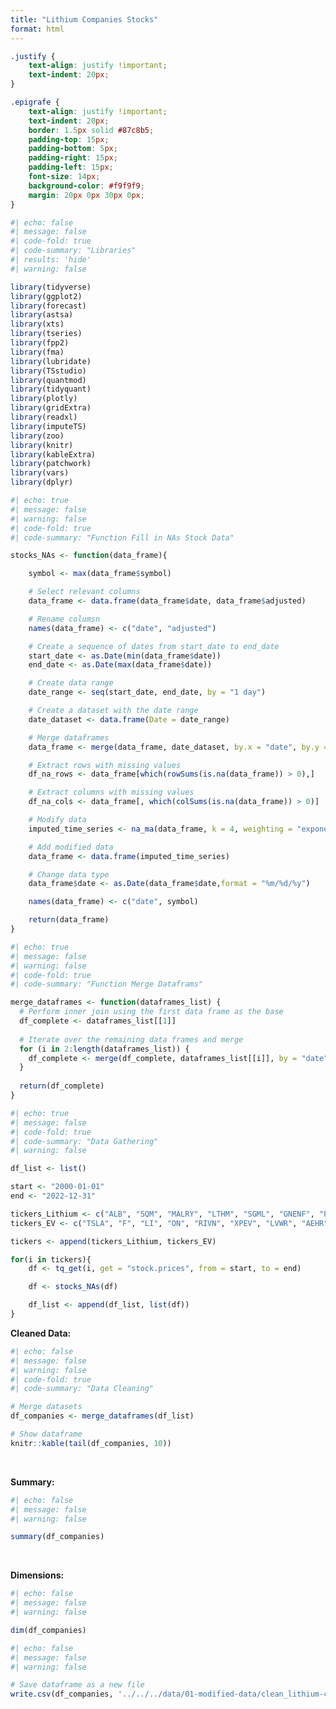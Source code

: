 ```yaml
---
title: "Lithium Companies Stocks"
format: html
---
```


```css
.justify {
    text-align: justify !important;
    text-indent: 20px; 
}

.epigrafe {
    text-align: justify !important;
    text-indent: 20px; 
    border: 1.5px solid #87c8b5; 
    padding-top: 15px;
    padding-bottom: 5px;
    padding-right: 15px;
    padding-left: 15px;
    font-size: 14px;
    background-color: #f9f9f9; 
    margin: 20px 0px 30px 0px;
}
```

``` r
#| echo: false
#| message: false
#| code-fold: true
#| code-summary: "Libraries"
#| results: 'hide'
#| warning: false

library(tidyverse)
library(ggplot2)
library(forecast)
library(astsa)
library(xts)
library(tseries)
library(fpp2)
library(fma)
library(lubridate)
library(TSstudio)
library(quantmod)
library(tidyquant)
library(plotly)
library(gridExtra)
library(readxl)
library(imputeTS)
library(zoo)
library(knitr)
library(kableExtra)
library(patchwork)
library(vars)
library(dplyr)

```


``` r
#| echo: true
#| message: false
#| warning: false
#| code-fold: true
#| code-summary: "Function Fill in NAs Stock Data"

stocks_NAs <- function(data_frame){

    symbol <- max(data_frame$symbol)

    # Select relevant columns
    data_frame <- data.frame(data_frame$date, data_frame$adjusted)

    # Rename columsn
    names(data_frame) <- c("date", "adjusted")

    # Create a sequence of dates from start_date to end_date
    start_date <- as.Date(min(data_frame$date))  
    end_date <- as.Date(max(data_frame$date))

    # Create data range
    date_range <- seq(start_date, end_date, by = "1 day")

    # Create a dataset with the date range
    date_dataset <- data.frame(Date = date_range)

    # Merge dataframes
    data_frame <- merge(data_frame, date_dataset, by.x = "date", by.y = "Date", all = TRUE)

    # Extract rows with missing values
    df_na_rows <- data_frame[which(rowSums(is.na(data_frame)) > 0),]

    # Extract columns with missing values
    df_na_cols <- data_frame[, which(colSums(is.na(data_frame)) > 0)]

    # Modify data
    imputed_time_series <- na_ma(data_frame, k = 4, weighting = "exponential")

    # Add modified data
    data_frame <- data.frame(imputed_time_series)

    # Change data type
    data_frame$date <- as.Date(data_frame$date,format = "%m/%d/%y")

    names(data_frame) <- c("date", symbol)

    return(data_frame)
}
```

``` r
#| echo: true
#| message: false
#| warning: false
#| code-fold: true
#| code-summary: "Function Merge Dataframs"

merge_dataframes <- function(dataframes_list) {
  # Perform inner join using the first data frame as the base
  df_complete <- dataframes_list[[1]]
  
  # Iterate over the remaining data frames and merge
  for (i in 2:length(dataframes_list)) {
    df_complete <- merge(df_complete, dataframes_list[[i]], by = "date", all.x = TRUE)
  }
  
  return(df_complete)
}
```

``` r
#| echo: true
#| message: false
#| code-fold: true
#| code-summary: "Data Gathering"
#| warning: false

df_list <- list()

start <- "2000-01-01"
end <- "2022-12-31"

tickers_Lithium <- c("ALB", "SQM", "MALRY", "LTHM", "SGML", "GNENF", "PILBF")
tickers_EV <- c("TSLA", "F", "LI", "ON", "RIVN", "XPEV", "LVWR", "AEHR")

tickers <- append(tickers_Lithium, tickers_EV)

for(i in tickers){
    df <- tq_get(i, get = "stock.prices", from = start, to = end)

    df <- stocks_NAs(df)

    df_list <- append(df_list, list(df))
}
```

**Cleaned Data:**

``` r
#| echo: false
#| message: false
#| warning: false
#| code-fold: true
#| code-summary: "Data Cleaning"

# Merge datasets
df_companies <- merge_dataframes(df_list)

# Show dataframe
knitr::kable(tail(df_companies, 10))
```

<br>

**Summary:**

``` r
#| echo: false
#| message: false
#| warning: false

summary(df_companies)
```

<br>

**Dimensions:**

``` r
#| echo: false
#| message: false
#| warning: false

dim(df_companies)
```

``` r
#| echo: false
#| message: false
#| warning: false

# Save dataframe as a new file
write.csv(df_companies, '../../../data/01-modified-data/clean_lithium-companies.csv', row.names = FALSE)
```